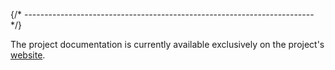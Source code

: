 
{/* ------------------------------------------------------------------------ */}

The project documentation is currently available exclusively on
the project's [website](https://xpack.github.io/doxygen2docusaurus-ts/).
